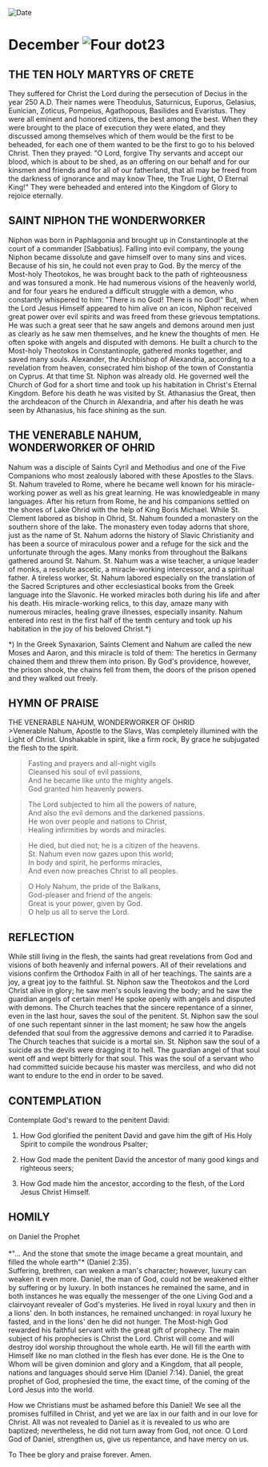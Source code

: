 
<RunningHead />
<Image src="/title-imprint.png" height={68} width={50} alt="Date" className="title-imprint"/>

# <div id="date">December <Image className="four-dot" src="/four-dot.png" height={15} width={15} alt="Four dot" />23</div>

## THE TEN HOLY MARTYRS OF CRETE

They suffered for Christ the Lord during the persecution of Decius in the year 250 A.D. Their names were Theodulus, Saturnicus, Euporus, Gelasius, Eunician, Zoticus, Pompeius, Agathopous, Basilides and Evaristus. They were all eminent and honored citizens, the best among the best. When they were brought to the place of execution they were elated, and they discussed among themselves which of them would be the first to be beheaded, for each one of them wanted to be the first to go to his beloved Christ. Then they prayed: "O Lord, forgive Thy servants and accept our blood, which is about to be shed, as an offering on our behalf and for our kinsmen and friends and for all of our fatherland, that all may be freed from the darkness of ignorance and may know Thee, the True Light, O Eternal King!" They were beheaded and entered into the Kingdom of Glory to rejoice eternally.

## SAINT NIPHON THE WONDERWORKER

Niphon was born in Paphlagonia and brought up in Constantinople at the court of a commander [Sabbatius]. Falling into evil company, the young Niphon became dissolute and gave himself over to many sins and vices. Because of his sin, he could not even pray to God. By the mercy of the Most-holy Theotokos, he was brought back to the path of righteousness and was tonsured a monk. He had numerous visions of the heavenly world, and for four years he endured a difficult struggle with a demon, who constantly whispered to him: "There is no God! There is no God!" But, when the Lord Jesus Himself appeared to him alive on an icon, Niphon received great power over evil spirits and was freed from these grievous temptations. He was such a great seer that he saw angels and demons around men just as clearly as he saw men themselves, and he knew the thoughts of men. He often spoke with angels and disputed with demons. He built a church to the Most-holy Theotokos in Constantinople, gathered monks together, and saved many souls. Alexander, the Archbishop of Alexandria, according to a revelation from heaven, consecrated him bishop of the town of Constantia on Cyprus. At that time St. Niphon was already old. He governed well the Church of God for a short time and took up his habitation in Christ's Eternal Kingdom. Before his death he was visited by St. Athanasius the Great, then the archdeacon of the Church in Alexandria, and after his death he was seen by Athanasius, his face shining as the sun.

## THE VENERABLE NAHUM,<br />WONDERWORKER OF OHRID

Nahum was a disciple of Saints Cyril and Methodius and one of the Five Companions who most zealously labored with these Apostles to the Slavs. St. Nahum traveled to Rome, where he became well known for his miracle-working power as well as his great learning. He was knowledgeable in many languages. After his return from Rome, he and his companions settled on the shores of Lake Ohrid with the help of King Boris Michael. While St. Clement labored as bishop in Ohrid, St. Nahum founded a monastery on the southern shore of the lake. The monastery even today adorns that shore, just as the name of St. Nahum adorns the history of Slavic Christianity and has been a source of miraculous power and a refuge for the sick and the unfortunate through the ages. Many monks from throughout the Balkans gathered around St. Nahum. St. Nahum was a wise teacher, a unique leader of monks, a resolute ascetic, a miracle-working intercessor, and a spiritual father. A tireless worker, St. Nahum labored especially on the translation of the Sacred Scriptures and other ecclesiastical books from the Greek language into the Slavonic. He worked miracles both during his life and after his death. His miracle-working relics, to this day, amaze many with numerous miracles, healing grave illnesses, especially insanity. Nahum entered into rest in the first half of the tenth century and took up his habitation in the joy of his beloved Christ.*)

*) In the Greek Synaxarion, Saints Clement and Nahum are called the new Moses and Aaron, and this miracle is told of them: The heretics in Germany chained them and threw them into prison. By God's providence, however, the prison shook, the chains fell from them, the doors of the prison opened and they walked out freely.


## HYMN OF PRAISE
<div style={{textAlign:'center', color:'crimson', fontWeight:'bold'}}>
THE VENERABLE NAHUM, WONDERWORKER OF OHRID
</div>
>Venerable Nahum, Apostle to the Slavs,  
Was completely illumined with the Light of Christ.  
Unshakable in spirit, like a firm rock,  
By grace he subjugated the flesh to the spirit.  
  
>Fasting and prayers and all-night vigils  
Cleansed his soul of evil passions,  
And he became like unto the mighty angels.  
God granted him heavenly powers.  
  
>The Lord subjected to him all the powers of nature,  
And also the evil demons and the darkened passions.  
He won over people and nations to Christ,  
Healing infirmities by words and miracles.  
  
>He died, but died not; he is a citizen of the heavens.  
St. Nahum even now gazes upon this world;  
In body and spirit, he performs miracles,  
And even now preaches Christ to all peoples.  
  
>O Holy Nahum, the pride of the Balkans,  
God-pleaser and friend of the angels:  
Great is your power, given by God.  
O help us all to serve the Lord.  


## REFLECTION

While still living in the flesh, the saints had great revelations from God and visions of both heavenly and infernal powers. All of their revelations and visions confirm the Orthodox Faith in all of her teachings. The saints are a joy, a great joy to the faithful. St. Niphon saw the Theotokos and the Lord Christ alive in glory; he saw men's souls leaving the body; and he saw the guardian angels of certain men! He spoke openly with angels and disputed with demons. The Church teaches that the sincere repentance of a sinner, even in the last hour, saves the soul of the penitent. St. Niphon saw the soul of one such repentant sinner in the last moment; he saw how the angels defended that soul from the aggressive demons and carried it to Paradise. The Church teaches that suicide is a mortal sin. St. Niphon saw the soul of a suicide as the devils were dragging it to hell. The guardian angel of that soul went off and wept bitterly for that soul. This was the soul of a servant who had committed suicide because his master was merciless, and who did not want to endure to the end in order to be saved.


## CONTEMPLATION

Contemplate God's reward to the penitent David:

1. How God glorified the penitent David and gave him the gift of His Holy Spirit to compile the wondrous Psalter;

2. How God made the penitent David the ancestor of many good kings and righteous seers;

3. How God made him the ancestor, according to the flesh, of the Lord Jesus Christ Himself.


## HOMILY
<div style={{textAlign:'center', color:'crimson', fontWeight:'bold'}}>
on Daniel the Prophet
</div>
<br />
<div style={{textAlign:'right'}}>
*"… And the stone that smote the image became a great mountain, and filled the whole earth"* (Daniel 2:35).
</div>
Suffering, brethren, can weaken a man's character; however, luxury can weaken it even more. Daniel, the man of God, could not be weakened either by suffering or by luxury. In both instances he remained the same, and in both instances he was equally the messenger of the one Living God and a clairvoyant revealer of God's mysteries. He lived in royal luxury and then in a lions' den. In both instances, he remained unchanged: in royal luxury he fasted, and in the lions' den he did not hunger. The Most-high God rewarded his faithful servant with the great gift of prophecy. The main subject of his prophecies is Christ the Lord. Christ will come and will destroy idol worship throughout the whole earth. He will fill the earth with Himself like no man clothed in the flesh has ever done. He is the One to Whom will be given dominion and glory and a Kingdom, that all people, nations and languages should serve Him (Daniel 7:14). Daniel, the great prophet of God, prophesied the time, the exact time, of the coming of the Lord Jesus into the world.

How we Christians must be ashamed before this Daniel! We see all the promises fulfilled in Christ, and yet we are lax in our faith and in our love for Christ. All was not revealed to Daniel as it is revealed to us who are baptized; nevertheless, he did not turn away from God, not once. O Lord God of Daniel, strengthen us, give us repentance, and have mercy on us.

To Thee be glory and praise forever. Amen.
